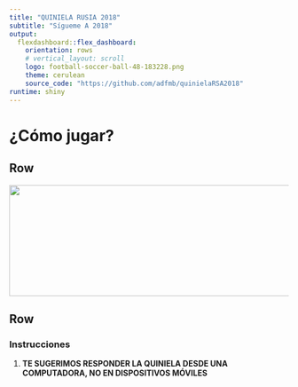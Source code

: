 ```yaml
---
title: "QUINIELA RUSIA 2018"
subtitle: "Sígueme A 2018"
output: 
  flexdashboard::flex_dashboard:
    orientation: rows
    # vertical_layout: scroll
    logo: football-soccer-ball-48-183228.png
    theme: cerulean
    source_code: "https://github.com/adfmb/quinielaRSA2018"
runtime: shiny
---
```


¿Cómo jugar?
=======================================================================

Row  {data-height=150}
-----------------------------------------------------------------------
![](www/dna_PNG1.png){#id .class width=1450 height=200px}

Row  {.tabset} 
-----------------------------------------------------------------------
### Instrucciones

1. **TE SUGERIMOS RESPONDER LA QUINIELA DESDE UNA COMPUTADORA, NO EN DISPOSITIVOS MÓVILES**
